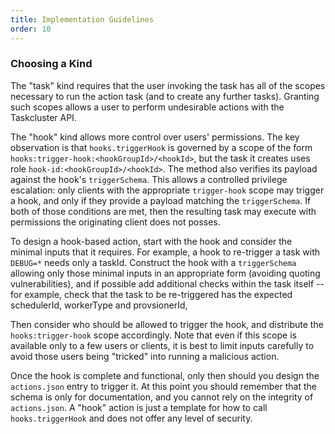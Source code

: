 ```yaml
---
title: Implementation Guidelines
order: 10
---
```


### Choosing a Kind

The "task" kind requires that the user invoking the task has all of the scopes
necessary to run the action task (and to create any further tasks). Granting
such scopes allows a user to perform undesirable actions with the Taskcluster
API.

The "hook" kind allows more control over users' permissions. The key
observation is that `hooks.triggerHook` is governed by a scope of the form
`hooks:trigger-hook:<hookGroupId>/<hookId>`, but the task it creates uses role
`hook-id:<hookGroupId>/<hookId>`. The method also verifies its payload against
the hook's `triggerSchema`.  This allows a controlled privilege escalation:
only clients with the appropriate `trigger-hook` scope may trigger a hook, and
only if they provide a payload matching the `triggerSchema`. If both of those
conditions are met, then the resulting task may execute with permissions the
originating client does not posses.

To design a hook-based action, start with the hook and consider the minimal
inputs that it requires. For example, a hook to re-trigger a task with
`DEBUG=*` needs only a taskId. Construct the hook with a `triggerSchema`
allowing only those minimal inputs in an appropriate form (avoiding quoting
vulnerabilities), and if possible add additional checks within the task itself
-- for example, check that the task to be re-triggered has the expected
schedulerId, workerType and provsionerId,

Then consider who should be allowed to trigger the hook, and distribute the
`hooks:trigger-hook` scope accordingly. Note that even if this scope is
available only to a few users or clients, it is best to limit inputs carefully
to avoid those users being "tricked" into running a malicious action.

Once the hook is complete and functional, only then should you design the
`actions.json` entry to trigger it.  At this point you should remember that the
schema is only for documentation, and you cannot rely on the integrity of
`actions.json`.  A "hook" action is just a template for how to call
`hooks.triggerHook` and does not offer any level of security.
